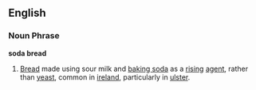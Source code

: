 ==English==
===Noun Phrase===
'''soda bread'''
# [[Bread]] made using sour milk and [[baking soda]] as a [[rising]] [[agent]], rather than [[yeast]], common in [[ireland]], particularly in [[ulster]].